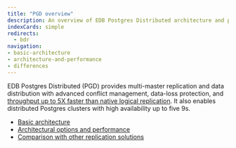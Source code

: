 ```yaml
---
title: "PGD overview"
description: An overview of EDB Postgres Distributed architecture and performance characteristics
indexCards: simple
redirects: 
  - bdr
navigation:
- basic-architecture
- architecture-and-performance
- differences
---
```


EDB Postgres Distributed (PGD) provides multi-master replication and data distribution with advanced conflict management, data-loss protection, and [throughput up to 5X faster than native logical replication](https://www.enterprisedb.com/blog/performance-improvements-edb-postgres-distributed). It also enables distributed Postgres clusters with high availability up to five 9s.

* [Basic architecture](basic-architecture)
* [Architectural options and performance](architecture-and-performance)
* [Comparison with other replication solutions](differences)

